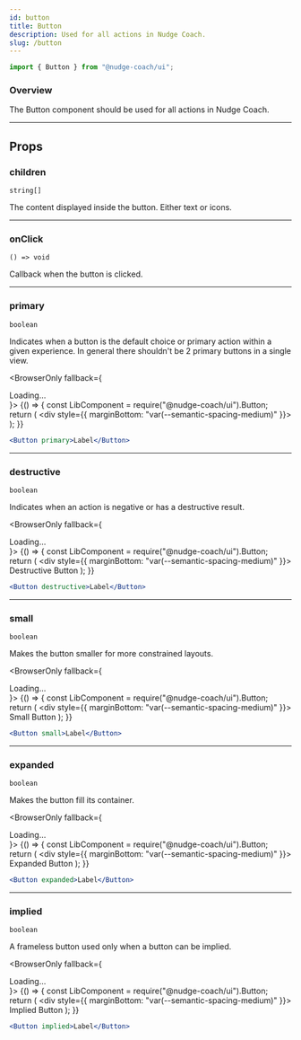 ```yaml
---
id: button
title: Button
description: Used for all actions in Nudge Coach.
slug: /button
---
```


```jsx
import { Button } from "@nudge-coach/ui";
```


### Overview

The Button component should be used for all actions in Nudge Coach.

---

## Props

### children

`string[]`

The content displayed inside the button. Either text or icons.

---

### onClick

`() => void`

Callback when the button is clicked.

---

### primary

`boolean`

Indicates when a button is the default choice or primary action within a given experience. In general there shouldn't be 2 primary buttons in a single view.

<BrowserOnly fallback={<div>Loading...</div>}>
  {() => {
    const LibComponent = require("@nudge-coach/ui").Button;
    return (
      <div style={{ marginBottom: "var(--semantic-spacing-medium)" }}>
        <LibComponent primary />
      </div>
    );
  }}
</BrowserOnly>

```jsx
<Button primary>Label</Button>
```

---

### destructive

`boolean`

Indicates when an action is negative or has a destructive result.

<BrowserOnly fallback={<div>Loading...</div>}>
  {() => {
    const LibComponent = require("@nudge-coach/ui").Button;
    return (
      <div style={{ marginBottom: "var(--semantic-spacing-medium)" }}>
        <LibComponent destructive>Destructive Button</LibComponent>
      </div>
    );
  }}
</BrowserOnly>

```jsx
<Button destructive>Label</Button>
```

---

### small

`boolean`

Makes the button smaller for more constrained layouts.

<BrowserOnly fallback={<div>Loading...</div>}>
  {() => {
    const LibComponent = require("@nudge-coach/ui").Button;
    return (
      <div style={{ marginBottom: "var(--semantic-spacing-medium)" }}>
        <LibComponent small>Small Button</LibComponent>
      </div>
    );
  }}
</BrowserOnly>

```jsx
<Button small>Label</Button>
```

---

### expanded

`boolean`

Makes the button fill its container.

<BrowserOnly fallback={<div>Loading...</div>}>
  {() => {
    const LibComponent = require("@nudge-coach/ui").Button;
    return (
      <div style={{ marginBottom: "var(--semantic-spacing-medium)" }}>
        <LibComponent expanded>Expanded Button</LibComponent>
      </div>
    );
  }}
</BrowserOnly>

```jsx
<Button expanded>Label</Button>
```

---

### implied

`boolean`

A frameless button used only when a button can be implied.

<BrowserOnly fallback={<div>Loading...</div>}>
  {() => {
    const LibComponent = require("@nudge-coach/ui").Button;
    return (
      <div style={{ marginBottom: "var(--semantic-spacing-medium)" }}>
        <LibComponent implied>Implied Button</LibComponent>
      </div>
    );
  }}
</BrowserOnly>

```jsx
<Button implied>Label</Button>
```
